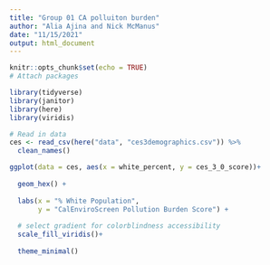 ```yaml
---
title: "Group 01 CA polluiton burden"
author: "Alia Ajina and Nick McManus"
date: "11/15/2021"
output: html_document
---
```


```r
knitr::opts_chunk$set(echo = TRUE)
# Attach packages

library(tidyverse)
library(janitor)
library(here)
library(viridis)
```

```r
# Read in data
ces <- read_csv(here("data", "ces3demographics.csv")) %>% 
  clean_names()
```

```r
ggplot(data = ces, aes(x = white_percent, y = ces_3_0_score))+
  
  geom_hex() + 
  
  labs(x = "% White Population", 
       y = "CalEnviroScreen Pollution Burden Score") +
  
  # select gradient for colorblindness accessibility
  scale_fill_viridis()+
  
  theme_minimal()
```

